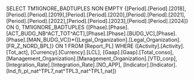 SELECT TM1IGNORE_BADTUPLES NON EMPTY {[Period].[Period].[2018],[Period].[Period].[2019],[Period].[Period].[2020],[Period].[Period].[2021],[Period].[Period].[2022],[Period].[Period].[2023],[Period].[Period].[2024]} ON 0, TM1IGNORE_BADTUPLES {[Phase].[Phase].[ACT_BUDG_NB^ACT_TOT^ACT],[Phase].[Phase].[BUDG_VC],[Phase].[Phase].[MAN_BUDG_VC]}*{[Legal_Organization].[Legal_Organization].[FR_Z_NORD_BPL]} ON 1 FROM [Report_PL] WHERE ([Activity].[Activity].[Tot_act], [Currency].[Currency].[LCL], [Gaap].[Gaap].[Total_conso], [Management_Organization].[Management_Organization].[VTD_corp], [Integration_Rate].[Integration_Rate].[NO_APP], [Indicator].[Indicator].[Ind_fi_pl_nat^TPL7_nat^TPL3_nat^TPL1_nat])